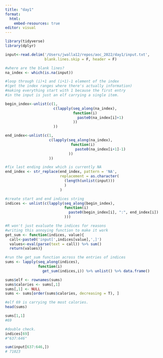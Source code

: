 ```yaml
---
title: "day1"
format:
  html:
    embed-resources: true
editor: visual
---
```


```r
library(tidyverse)
library(dplyr)

input<-read.delim('/Users/jwalla12/repos/aoc_2022/day1/input.txt', 
                  blank.lines.skip = F, header = F) 

#where are the blank lines?
na_index <- which(is.na(input))

#loop through (i)+1 and (i+1)-1 element of the index 
#(get the index ranges where there's actually information)
#making everything start with 1 because the first entry 
#in the input is just an elf carrying a single item.

begin_index<-unlist(c(1, 
                      c(lapply(seq_along(na_index), 
                               function(i) 
                                 paste0(na_index[i]+1)
                               ))
                      ))

end_index<-unlist(c(1, 
                    c(lapply(seq_along(na_index), 
                              function(i) 
                                paste0(na_index[i+1]-1)
                             ))
                    ))

#fix last ending index which is currently NA
end_index <- str_replace(end_index, pattern = 'NA', 
                         replacement = as.character(
                           (length(unlist(input)))
                           )
                         )

#create start and end indices string
indices <- unlist(c(lapply(seq_along(begin_index), 
                           function(i) 
                             paste0(begin_index[i], ":", end_index[i])
                           )))

#R won't just evaluate the indices for reasons
#writing this annoying function to make it work
get_sum <- function(indices, value){
  call<-paste0('input[',indices[value],',]')
  values<-eval(parse(text = call)) %>% sum()
  return(values)}

#run the get_sum function across the entries of indices
sums <- lapply(seq_along(indices), 
               function(i) 
                 get_sum(indices,i)) %>% unlist() %>% data.frame()

sums$elf <- rownames(sums)
sums$calories <- sums[,1]
sums[,1] <- NULL
sums <- sums[order(sums$calories, decreasing = T), ]   

#elf 69 is carrying the most calories.
head(sums)

sums[1,1] 
#69

#double check. 
indices[69]
#"637:646"

sum(input[637:646,])
# 71023

```
